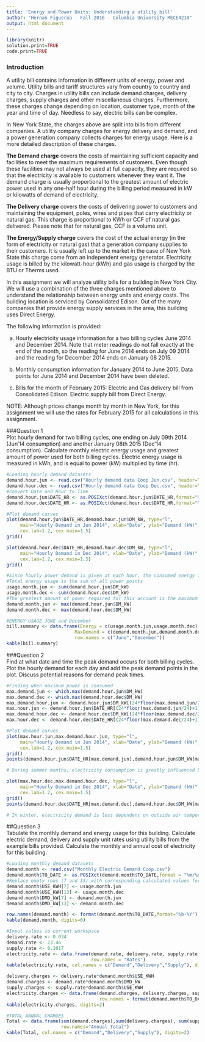 ```yaml
---
title: 'Energy and Power Units: Understanding a utility bill'
author: "Hernan Figueroa - Fall 2016 - Columbia University MECE4210"
output: html_document
---
```

```r
library(knitr)
solution.print=TRUE
code.print=TRUE
```
### Introduction  
A utility bill contains information in different units of energy, power and volume.  Utility bills and tariff structures vary from country to country and city to city. Charges in utility bills can include demand charges, delivery charges, supply charges and other miscellaneous charges. Furthermore, these charges change depending on location, customer type, month of the year and time of day. Needless to say, electric bills can be complex.

In New York State, the charges above are split into bills from different companies. A utility company charges for energy delivery and demand, and a power generation company collects charges for energy usage. Here is a more detailed description of these charges.

**The Demand charge** covers the costs of maintaining sufficient capacity and facilities to meet the maximum requirements of customers. Even though these facilities may not always be used at full capacity, they are required so that the electricity is available to customers whenever they want it. The demand charge is usually proportional to the greatest amount of electric power used in any one-half hour during the billing period measured in kW or kilowatts of demand of electricity.

**The Delivery charge** covers the costs of delivering power to customers and maintaining the equipment, poles, wires and pipes that carry electricity or natural gas. This charge is proportional to KWh or CCF of natural gas delivered. Please note that for natural gas, CCF is a volume unit.  

**The Energy/Supply charge** covers the cost of the actual energy (in the form of electricity or natural gas) that a generation company supplies to their customers. It is usually left up to the market in the case of New York State this charge come from an independent energy generator. Electricity usage is billed by the kilowatt-hour (kWh) and gas usage is charged by the BTU or Therms used. 

In this assignment we will analyze utility bills for a building in New York City. We will use a combination of the three charges mentioned above to understand the relationship between energy units and energy costs. The building location is serviced by Consolidated Edison. Out of the many companies that provide energy supply services in the area, this building uses Direct Energy. 

The following information is provided:

a.	Hourly electricity usage information for a two billing cycles June 2014 and December 2014. Note that meter readings do not fall exactly at the end of the month, so the reading for June 2014 ends on July 09 2014 and the reading for December 2014 ends on January 08 2015.

b.	Monthly consumption information for January 2014 to June 2015. Data points for June 2014 and December 2014 have been deleted.

c.	Bills for the month of February 2015: Electric and Gas delivery bill from Consolidated Edison. Electric supply bill from Direct Energy.

NOTE: Although prices change month by month in New York, for this assignment we will use the rates for February 2015 for all calculations in this assignment. 

###Question 1   
Plot hourly demand for two billing cycles, one ending on July 09th 2014 (Jun'14 consumption) and another January 08th 2015 (Dec'14 consumption). Calculate monthly electric energy usage and greatest amount of power used for both billing cycles. Electric energy usage is measured in kWh, and is equal to power (kW) multiplied by time (hr).

```r
#Loading hourly demand datasets
demand.hour.jun <- read.csv("Hourly demand data Coop Jun.csv", header=T)
demand.hour.dec <- read.csv("Hourly demand data Coop Dec.csv", header=T)
#convert Date and Hour to Time
demand.hour.jun$DATE_HR <- as.POSIXct(demand.hour.jun$DATE_HR,format="%m/%d/%Y %H:%M")
demand.hour.dec$DATE_HR <- as.POSIXct(demand.hour.dec$DATE_HR,format="%m/%d/%Y %H:%M")
```
```r
#Plot demand curves
plot(demand.hour.jun$DATE_HR,demand.hour.jun$DM_kW, type="l",
     main="Hourly Demand in Jun 2014", xlab="Date", ylab="Demand (kW)",
     cex.lab=1.2, cex.main=1.5)
grid()
```

```r
plot(demand.hour.dec$DATE_HR,demand.hour.dec$DM_kW, type="l",
     main="Hourly Demand in Dec 2014", xlab="Date", ylab="Demand (kW)",
     cex.lab=1.2, cex.main=1.5)
grid()
```

```r
#Since hourly power demand is given at each hour, the consumed energy is numerically equal to the power demand (1kW*1hr = 1kWh).
#Total energy usage is the sum of all power points
usage.month.jun <- sum(demand.hour.jun$DM_kW)
usage.month.dec <- sum(demand.hour.dec$DM_kW)
#The greatest amount of power required for this account is the maximum value of the dataset
demand.month.jun <- max(demand.hour.jun$DM_kW)
demand.month.dec <- max(demand.hour.dec$DM_kW)
```
```r
#ENERGY USAGE JUNE and December
bill.summary <- data.frame(Energy = c(usage.month.jun,usage.month.dec),
                         MaxDemand = c(demand.month.jun,demand.month.dec),
                         row.names = c("June","December"))
kable(bill.summary)
```

###Question 2    
Find at what date and time the peak demand occurs for both billing cycles. Plot the hourly demand for each day and add the peak demand points in the plot.  Discuss potential reasons for demand peak times.

```r
#Finding when maximum power is consumed
max.demand.jun <- which.max(demand.hour.jun$DM_kW)
max.demand.dec <- which.max(demand.hour.dec$DM_kW)
max.demand.hour.jun <- demand.hour.jun$DM_kW[(24*floor(max.demand.jun/24)+1):(24*ceiling(max.demand.jun/24))]
max.hour.jun <- demand.hour.jun$DATE_HR[(24*floor(max.demand.jun/24)+1):(24*ceiling(max.demand.jun/24))]
max.demand.hour.dec <- demand.hour.dec$DM_kW[(24*floor(max.demand.dec/24)+1):(24*ceiling(max.demand.dec/24))]
max.hour.dec <- demand.hour.dec$DATE_HR[(24*floor(max.demand.dec/24)+1):(24*ceiling(max.demand.dec/24))]
```

```r
#Plot demand curves
plot(max.hour.jun,max.demand.hour.jun, type="l",
     main="Hourly Demand in Jun 2014", xlab="Date", ylab="Demand (kW)",
     cex.lab=1.2, cex.main=1.5)
grid()
points(demand.hour.jun$DATE_HR[max.demand.jun],demand.hour.jun$DM_kW[max.demand.jun], col="red")
```
```r
# During summer months, electricity consumption is greatly influenced by outside air temperature because people use electricity to power air conditioning units. The maximum power demand value for the Jun'14 billing cycle occurred on Wednesday July 02 2014 at 13 hours or 1pm. Usually, outside air temperature peaks around noon and this is where the highest demand is seen this day, most likely due to high use of air conditioning units. Also, this peak happened around the July 4th holiday. It is possible that people spent more time at the building this particular day.
```
```r
plot(max.hour.dec,max.demand.hour.dec, type="l",
     main="Hourly Demand in Dec 2014", xlab="Date", ylab="Demand (kW)",
     cex.lab=1.2, cex.main=1.5)
grid()
points(demand.hour.dec$DATE_HR[max.demand.dec],demand.hour.dec$DM_kW[max.demand.dec], col="red")
```
```r
# In winter, electricity demand is less dependent on outside air temperature since heating is usually not powered by electricity. The maximum power demand value for the Dec'14 billing cycle occurred on Thursday January 08th 2015 at 18 hours or 6pm. With less electricity demand for air conditioning, demand peaks occur when most residents come back home from work, starting at 4pm until 7pm, and turn on lights, TV's and other loads.  
```

##Question 3  
Tabulate the monthly demand and energy usage for this building. Calculate electric demand, delivery and supply unit rates using utility bills from the example bills provided. Calculate the monthly and annual cost of electricity for this building. 
```r
#Loading monthly demand datasets
demand.month <- read.csv("Monthly Electric Demand Coop.csv")
demand.month$TO_DATE <- as.POSIXct(demand.month$TO_DATE,format = "%m/%d/%Y")
#Replace empty rows (7 and 13) with corresponding calculated values for June and December
demand.month$USE_KWH[7] <- usage.month.jun
demand.month$USE_KWH[13] <- usage.month.dec
demand.month$DMD_kW[7] <- demand.month.jun
demand.month$DMD_kW[13] <- demand.month.dec
```


```r
row.names(demand.month) <- format(demand.month$TO_DATE,format="%b-%Y")
kable(demand.month, digits=0)
```
  

```r
#Input values to current workspace
delivery.rate <- 0.034
demand.rate <- 23.46
supply.rate <- 0.1017
electricity.rate <- data.frame(demand.rate, delivery.rate, supply.rate,
                               row.names = "Rates")
kable(electricity.rate, col.names = c("Demand","Delivery","Supply"), digits=2)

delivery.charges <- delivery.rate*demand.month$USE_KWH
demand.charges <- demand.rate*demand.month$DMD_kW
supply.charges <- supply.rate*demand.month$USE_KWH
electricity.charges <- data.frame(demand.charges, delivery.charges, supply.charges,
                                  row.names = format(demand.month$TO_DATE,format="%b-%Y"))
kable(electricity.charges, digits=2)
```


```r
#TOTAL ANNUAL CHARGES
Total <- data.frame(sum(demand.charges),sum(delivery.charges), sum(supply.charges), 
                    row.names="Annual Total")
kable(Total, col.names = c("Demand","Delivery","Supply"), digits=2)
```




